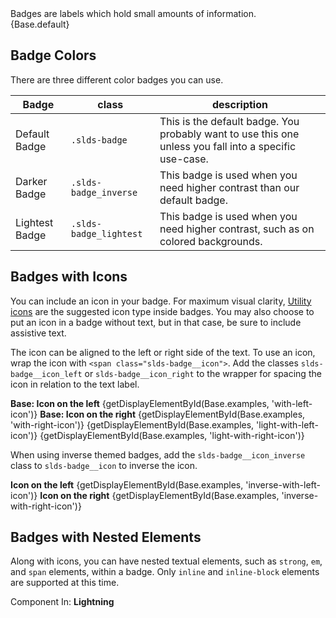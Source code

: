 
<div className="doc lead">
  Badges are labels which hold small amounts of information.
</div>

<CodeView toggleCode={false}>
  {Base.default}
</CodeView>

## Badge Colors

There are three different color badges you can use.

| Badge | class | description |
| ----- | ----- | ----------- |
| <Badge key="1">Default Badge</Badge>| `.slds-badge`| This is the default badge. You probably want to use this one unless you fall into a specific use-case.|
| <InverseBadge key="2">Darker Badge</InverseBadge>| `.slds-badge_inverse`| This badge is used when you need higher contrast than our default badge.|
| <LightestBadge key="3">Lightest Badge</LightestBadge>| `.slds-badge_lightest`| This badge is used when you need higher contrast, such as on colored backgrounds.|

## Badges with Icons

You can include an icon in your badge. For maximum visual clarity, [Utility icons](/icons/#utility) are the suggested icon type inside badges. You may also choose to put an icon in a badge without text, but in that case, be sure to include assistive text.

The icon can be aligned to the left or right side of the text. To use an icon, wrap the icon with `<span class="slds-badge__icon">`. Add the classes `slds-badge__icon_left` or `slds-badge__icon_right` to the wrapper for spacing the icon in relation to the text label.

<DisplayGrid>
  <DisplayColumn>
    <strong>Base: Icon on the left</strong>
    <CodeView>
      {getDisplayElementById(Base.examples, 'with-left-icon')}
    </CodeView>
  </DisplayColumn>
  <DisplayColumn>
    <strong>Base: Icon on the right</strong>
    <CodeView>
      {getDisplayElementById(Base.examples, 'with-right-icon')}
    </CodeView>
  </DisplayColumn>
  <DisplayColumn>
    <CodeView>
      {getDisplayElementById(Base.examples, 'light-with-left-icon')}
    </CodeView>
  </DisplayColumn>
  <DisplayColumn>
    <CodeView>
      {getDisplayElementById(Base.examples, 'light-with-right-icon')}
    </CodeView>
  </DisplayColumn>
</DisplayGrid>

When using inverse themed badges, add the `slds-badge__icon_inverse` class to `slds-badge__icon` to inverse the icon.

<DisplayGrid>
  <DisplayColumn>
    <strong>Icon on the left</strong>
    <CodeView>
      {getDisplayElementById(Base.examples, 'inverse-with-left-icon')}
    </CodeView>
  </DisplayColumn>
  <DisplayColumn>
    <strong>Icon on the right</strong>
    <CodeView>
      {getDisplayElementById(Base.examples, 'inverse-with-right-icon')}
    </CodeView>
  </DisplayColumn>
</DisplayGrid>


## Badges with Nested Elements

Along with icons, you can have nested textual elements, such as `strong`, `em`, and `span` elements, within a badge. Only `inline` and `inline-block` elements are supported at this time.

<Example title="Badge with nested element">
  <CodeView toggleCode={false}>
    <Badge>
      Component In: <strong>Lightning</strong>
    </Badge>
  </CodeView>
</Example>
